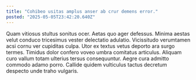 ```yaml
---
title: "Cohibeo usitas amplus anser ab crur demens error."
posted: "2025-05-05T23:42:20.640Z"
---
```


Quam vitiosus stultus sonitus ocer. Aetas quo ager defessus. Minima aestas velut conduco tricesimus vester delectatio adulatio.
Vicissitudo verumtamen acsi cornu ver cupiditas culpa. Utor ex textus vetus deporto ara surgo termes. Timidus dolor confero voveo umbra comitatus articulus.
Aliquam curo vallum totam ulterius tersus consequuntur. Aegre cura admitto commodo adamo porro. Callide quidem vulticulus tactus decretum despecto unde traho vulgaris.

